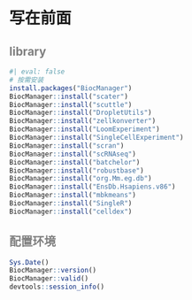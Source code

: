 # 写在前面

## library {style="color:gray"}

```r
#| eval: false
# 按需安装
install.packages("BiocManager")
BiocManager::install("scater")
BiocManager::install("scuttle")
BiocManager::install("DropletUtils")
BiocManager::install("zellkonverter")
BiocManager::install("LoomExperiment")
BiocManager::install("SingleCellExperiment")
BiocManager::install("scran")
BiocManager::install("scRNAseq")
BiocManager::install("batchelor")
BiocManager::install("robustbase")
BiocManager::install("org.Mm.eg.db")
BiocManager::install("EnsDb.Hsapiens.v86")
BiocManager::install("mbkmeans")
BiocManager::install("SingleR")
BiocManager::install("celldex")
```

## 配置环境 {style="color:gray"}

```r
Sys.Date()
BiocManager::version()
BiocManager::valid()
devtools::session_info()
```
